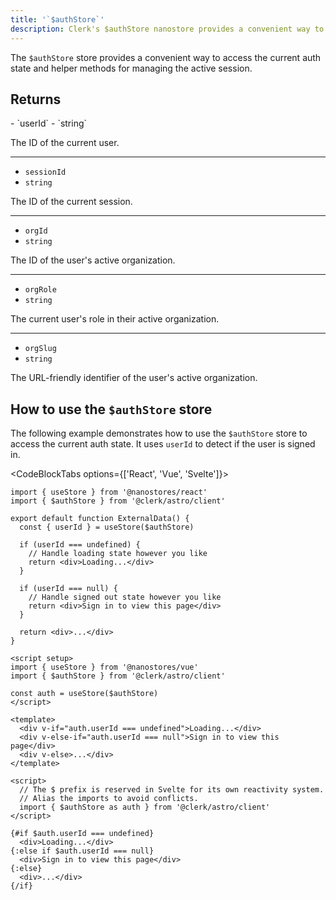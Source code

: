 ```yaml
---
title: '`$authStore`'
description: Clerk's $authStore nanostore provides a convenient way to access the current auth state and helper methods for managing the active session.
---
```


The `$authStore` store provides a convenient way to access the current auth state and helper methods for managing the active session.

## Returns

<Properties>
  - `userId`
  - `string`

  The ID of the current user.

  ---

  - `sessionId`
  - `string`

  The ID of the current session.

  ---

  - `orgId`
  - `string`

  The ID of the user's active organization.

  ---

  - `orgRole`
  - `string`

  The current user's role in their active organization.

  ---

  - `orgSlug`
  - `string`

  The URL-friendly identifier of the user's active organization.
</Properties>

## How to use the `$authStore` store

The following example demonstrates how to use the `$authStore` store to access the current auth state. It uses `userId` to detect if the user is signed in.

<CodeBlockTabs options={['React', 'Vue', 'Svelte']}>
  ```tsx {{ filename: 'components/external-data.tsx' }}
  import { useStore } from '@nanostores/react'
  import { $authStore } from '@clerk/astro/client'

  export default function ExternalData() {
    const { userId } = useStore($authStore)

    if (userId === undefined) {
      // Handle loading state however you like
      return <div>Loading...</div>
    }

    if (userId === null) {
      // Handle signed out state however you like
      return <div>Sign in to view this page</div>
    }

    return <div>...</div>
  }
  ```

  ```vue {{ filename: 'components/external-data.vue' }}
  <script setup>
  import { useStore } from '@nanostores/vue'
  import { $authStore } from '@clerk/astro/client'

  const auth = useStore($authStore)
  </script>

  <template>
    <div v-if="auth.userId === undefined">Loading...</div>
    <div v-else-if="auth.userId === null">Sign in to view this page</div>
    <div v-else>...</div>
  </template>
  ```

  ```svelte {{ filename: 'components/external-data.svelte' }}
  <script>
    // The $ prefix is reserved in Svelte for its own reactivity system.
    // Alias the imports to avoid conflicts.
    import { $authStore as auth } from '@clerk/astro/client'
  </script>

  {#if $auth.userId === undefined}
    <div>Loading...</div>
  {:else if $auth.userId === null}
    <div>Sign in to view this page</div>
  {:else}
    <div>...</div>
  {/if}
  ```
</CodeBlockTabs>
